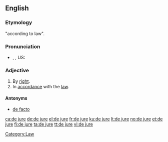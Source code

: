 ==English==
{{wikipedia}}

===Etymology===
{{etyl|la}} "according to law".

===Pronunciation===
*{{IPA|/deɪˈʤʊəreɪ/}}, {{IPA|/deɪˈjʊəreɪ/}}, US: {{IPA|/diːˈʤʊri/}}

===Adjective===
{{en-adj|pos=[[de]] [[jure]]|-}}

# By [[right]].
# In [[accordance]] with the [[law]].

====Antonyms====
* [[de facto]]

[[Category:Law]]

[[ca:de jure]]
[[de:de jure]]
[[el:de jure]]
[[fr:de jure]]
[[ku:de jure]]
[[lt:de jure]]
[[no:de jure]]
[[et:de jure]]
[[fi:de jure]]
[[ta:de jure]]
[[tt:de jure]]
[[vi:de jure]]
